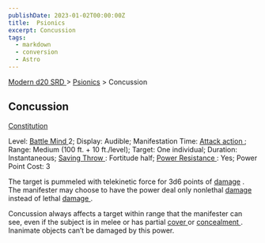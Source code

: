 ```yaml
---
publishDate: 2023-01-02T00:00:00Z
title:  Psionics
excerpt: Concussion
tags:
  - markdown
  - conversion
  - Astro
---
```


[ Modern d20 SRD ](/#modernD20) > [ Psionics](modern-d20-srd-psionics-index) > Concussion

##  Concussion

[ Constitution ](modern-d20-srd-basics-ability-scores)

Level: [ Battle Mind ](modern-d20-srd-classes-advanced-battle-mind) 2;
Display: Audible; Manifestation Time: [ Attack action ](modern-d20-srd-combat-attack-actions) ; Range: Medium (100 ft. + 10 ft./level); Target: One
individual; Duration: Instantaneous; [ Saving Throw ](modern-d20-srd-basics-saving-throws) : Fortitude half; [ Power Resistance ](modern-d20-srd-special-abilities-power-resistance) : Yes; Power Point Cost: 3

The target is pummeled with telekinetic force for 3d6 points of [ damage](modern-d20-srd-combat-damage) . The manifester may choose to have the power
deal only nonlethal [ damage ](modern-d20-srd-combat-damage) instead of lethal
[ damage ](modern-d20-srd-combat-damage) .

Concussion always affects a target within range that the manifester can see,
even if the subject is in melee or has partial [ cover ](modern-d20-srd-combat-cover) or [ concealment ](modern-d20-srd-combat-concealment) .
Inanimate objects can’t be damaged by this power.

